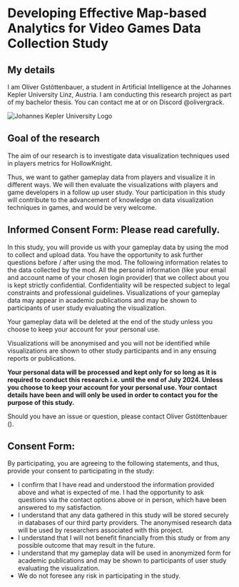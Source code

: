 
# Developing Effective Map-based Analytics for Video Games Data Collection Study

## My details

I am Oliver Gstöttenbauer, a student in Artificial Intelligence at the Johannes Kepler University Linz, Austria.
I am conducting this research project as part of my bachelor thesis.
You can contact me at <MailLinkUnstyled /> or on Discord @olivergrack.

<Image src={jkuLogo} alt="Johannes Kepler University Logo" className="mx-auto w-[15rem] max-w-full dark:invert" />

## Goal of the research

The aim of our research is to investigate data visualization techniques used in players metrics for HollowKnight.

Thus, we want to gather gameplay data from players and visualize it in different ways.
We will then evaluate the visualizations with players and game developers in a follow up user study.
Your participation in this study will contribute to the advancement of knowledge on data visualization techniques in games,
and would be very welcome.

## Informed Consent Form: Please read carefully.

In this study, you will provide us with your gameplay data by using the mod to collect and upload data.
You have the opportunity to ask further questions before / after using the mod. The following information relates to the data collected by the mod.
All the personal information (like your email and account name of your chosen login provider) that we collect about you is kept strictly confidential.
Confidentiality will be respected subject to legal constraints and professional guidelines.
Visualizations of your gameplay data may appear in academic publications and may be shown to participants of user study evaluating the visualization.

Your gameplay data will be deleted at the end of the study unless you choose to keep your account for your personal use.

Visualizations will be anonymised and you will not be identified while visualizations are shown to other study participants and in any ensuing reports or publications.

**Your personal data will be processed and kept only for so long as it is required to conduct this research i.e. until the end of July 2024.
Unless you choose to keep your account for your personal use.
Your contact details have been and will only be used in order to contact you for the purpose of this study.**

Should you have an issue or question, please contact Oliver Gstöttenbauer (<MailLinkUnstyled />).

## Consent Form:

By participating, you are agreeing to the following statements, and thus, provide your consent to participating in the study:

-   I confirm that I have read and understood the information provided above and what is expected of me.
    I had the opportunity to ask questions via the contact options above or in person, which have been answered to my satisfaction.
-   I understand that any data gathered in this study will be stored securely in databases of our third party providers. The anonymised research data will be used by researchers associated with this project.
-   I understand that I will not benefit financially from this study or from any possible outcome that may result in the future.
-   I understand that my gameplay data will be used in anonymized form for academic publications and may be shown to participants of user study evaluating the visualization.
-   We do not foresee any risk in participating in the study.
